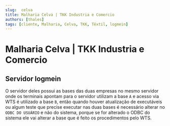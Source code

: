 ```yaml
---
slug:  celva
title: Malharia Celva | TKK Industria e Comercio
authors: [thales]
tags: [cliente, Malharia, Celva, TKK, Têxtil, logmein]
---
```


# Malharia Celva | TKK Industria e Comercio

## Servidor logmein
O servidor deles possui as bases das duas empresas no mesmo servidor 
onde os terminais apontam para o servidor utilizam a base `A` e acesso via WTS
é utilizado a base `B`, então quando houver atualização de executáveis ou algum teste que precise
executar nas duas bases é necessário alterar no `ODBC DO USUÁRIO` e não do sistema, porque
se for alterado o ODBC do sistema ele vai alterar a base que é feito os procedimentos pelo WTS.